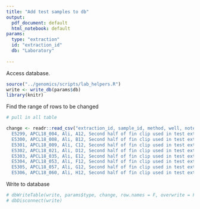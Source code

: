 ```yaml
---
title: "Add test samples to db"
output:
  pdf_document: default
  html_notebook: default
params: 
  type: "extraction"
  id: "extraction_id"
  db: "Laboratory"
  
---
```


Access database.
```r
source("../genomics/scripts/lab_helpers.R")
write <- write_db(params$db)
library(knitr)
```
Find the range of rows to be changed
```r
# pull in all table

change <- readr::read_csv("extraction_id, sample_id, method, well, notes
  E5299, APCL18_004, Ali, A12, Second half of fin clip used in test extraction
  E5300, APCL18_008, Ali, B12, Second half of fin clip used in test extraction
  E5301, APCL18_009, Ali, C12, Second half of fin clip used in test extraction
  E5302, APCL18_021, Ali, D12, Second half of fin clip used in test extraction
  E5303, APCL18_035, Ali, E12, Second half of fin clip used in test extraction
  E5304, APCL18_053, Ali, F12, Second half of fin clip used in test extraction
  E5305, APCL18_057, Ali, G12, Second half of fin clip used in test extraction
  E5306, APCL18_060, Ali, H12, Second half of fin clip used in test extraction")

```
Write to database
```r
# dbWriteTable(write, params$type, change, row.names = F, overwrite = F, append = T)
# dbDisconnect(write)
```

